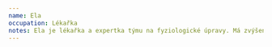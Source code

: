 ```yaml
---
name: Ela
occupation: Lékařka
notes: Ela je lékařka a expertka týmu na fyziologické úpravy. Má zvýšené schopnosti léčení a silnou odolnost vůči nemocem. Její skrytá vada je, že má slabost pro sladkosti a někdy se jimi přikrmuje, když nikdo není kolem. Její skrytý talent je, že je talentovaná umělkyně a má přirozený dar pro kresbu a malbu.
---
```



<ActorCard
    size={props.size}
    imageUri="/LP/Ela.png"
    imagePosition="center top"
    className="not-prose drop-shadow-md print:filter-none"
    name={name}
    occupation={occupation}
    notes={notes}
/>
